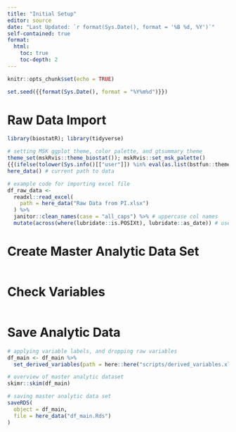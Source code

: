 ```yaml
---
title: "Initial Setup"
editor: source
date: "Last Updated: `r format(Sys.Date(), format = '%B %d, %Y')`"
self-contained: true
format: 
  html:
    toc: true
    toc-depth: 2
---
```


```r

knitr::opts_chunk$set(echo = TRUE)

set.seed({{format(Sys.Date(), format = "%Y%m%d")}})
```

# Raw Data Import

```r
library(biostatR); library(tidyverse)

# setting MSK ggplot theme, color palette, and gtsummary theme
theme_set(mskRvis::theme_biostat()); mskRvis::set_msk_palette()
{{(ifelse(tolower(Sys.info()[["user"]]) %in% eval(as.list(bstfun::theme_gtsummary_msk)$name), glue::glue("theme_gtsummary_msk('{tolower(Sys.info()[['user']])}')"), "theme_gtsummary_compact()"))}}
here_data() # current path to data

# example code for importing excel file
df_raw_data <-
  readxl::read_excel(
    path = here_data("Raw Data from PI.xlsx")
  ) %>%
  janitor::clean_names(case = "all_caps") %>% # uppercase col names
  mutate(across(where(lubridate::is.POSIXt), lubridate::as_date)) # use lubridates
```

# Create Master Analytic Data Set

```r

```


# Check Variables

```r

```

# Save Analytic Data

```r
# applying variable labels, and dropping raw variables
df_main <- df_main %>%
  set_derived_variables(path = here::here("scripts/derived_variables.xlsx"))

# overview of master analytic dataset
skimr::skim(df_main)

# saving master analytic data set
saveRDS(
  object = df_main,
  file = here_data("df_main.Rds")
)
```

